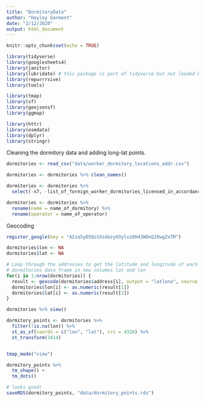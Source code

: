 ```yaml
---
title: "DormitoryData"
author: "Hayley Garment"
date: "2/12/2020"
output: html_document
---
```


```r
knitr::opts_chunk$set(echo = TRUE)

library(tidyverse)
library(googlesheets4)
library(janitor)
library(lubridate) # this package is part of tidyverse but not loaded by default
library(repurrrsive)
library(tools)

library(tmap)
library(sf)
library(geojsonsf)
library(ggmap)

library(httr)
library(osmdata)
library(dplyr)
library(stringr)
```

Cleaning the dormitory data and adding long-lat points.
```r
dormitories <- read_csv("data/worker_dormitory_locations_addr.csv")

dormitories <- dormitories %>% clean_names()

dormitories <- dormitories %>% 
  select(-x7, -list_of_foreign_worker_dormitories_licensed_in_accordance_with_the_foreign_employee_dormitories_act_feda)

dormitories <- dormitories %>% 
  rename(name = name_of_dormitory) %>% 
  rename(operator = name_of_operator)
```

Geocoding
```r
register_google(key = "AIzaSyD5QiSXsdezyH3ylxzOH43WOnQJOwgZxTM")

dormitories$lon <- NA
dormitories$lat <- NA

# Loop through the addresses to get the latitude and longitude of each address and add it to the
# dormitories data frame in new columns lat and lon
for(i in 1:nrow(dormitories)) {
  result <- geocode(dormitories$address[i], output = "latlona", source = "google")
  dormitories$lon[i] <- as.numeric(result[1])
  dormitories$lat[i] <- as.numeric(result[2])
}

dormitories %>% view()

dormitory_points <- dormitories %>%
  filter(!is.na(lon)) %>%
  st_as_sf(coords = c("lon", "lat"), crs = 4326) %>%
  st_transform(3414)


tmap_mode("view")

dormitory_points %>% 
  tm_shape() +
  tm_dots()

# looks good!
saveRDS(dormitory_points, "data/dormitory_points.rds")
```

